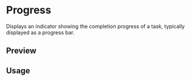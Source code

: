 

<Meta of={ProgressStories} />

<RadixPrimitiveDocsButton name='progress' />

# Progress

Displays an indicator showing the completion progress of a task, typically displayed as a progress bar.

## Preview

<Canvas of={ProgressStories.Default} />

## Usage



<Source code={importCode} language='ts' dark />
<Source code={usageCode} language='tsx' dark />
